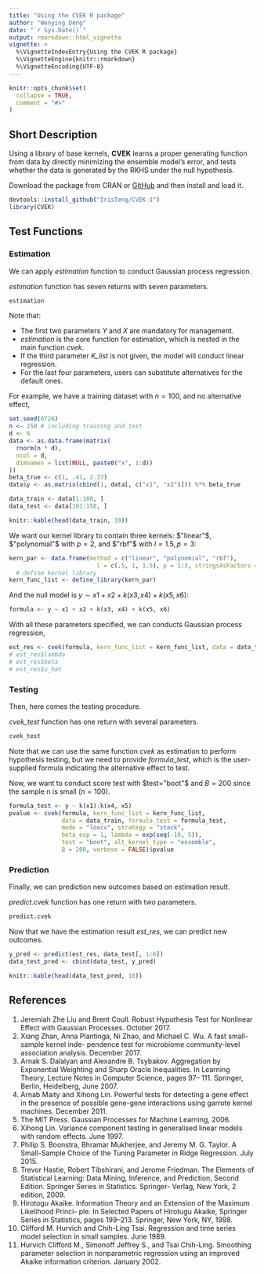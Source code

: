 ```yaml
---
title: "Using the CVEK R package"
author: "Wenying Deng"
date: "`r Sys.Date()`"
output: rmarkdown::html_vignette
vignette: >
  %\VignetteIndexEntry{Using the CVEK R package}
  %\VignetteEngine{knitr::rmarkdown}
  %\VignetteEncoding{UTF-8}
---
```


```r
knitr::opts_chunk$set(
  collapse = TRUE,
  comment = "#>"
)
```

## Short Description

Using a library of base kernels, **CVEK** learns a proper 
generating function from data by directly minimizing the ensemble 
model’s error, and tests whether the data is generated by the RKHS 
under the null hypothesis.

Download the package from CRAN or [GitHub](https://github.com/IrisTeng/CVEK) and then install and load it.

```r
devtools::install_github("IrisTeng/CVEK-1")
library(CVEK)
```


## Test Functions
### Estimation

We can apply *estimation* function to conduct Gaussian process regression.

*estimation* function has seven returns with seven parameters.
```r
estimation
```

Note that:

* The first two parameters *Y* and *X* are mandatory for management.
* *estimation* is the core function for estimation, which is nested in the main function *cvek*.
* If the third parameter *K_list* is not given, the model will conduct linear regression.
* For the last four parameters, users can substitute alternatives for the default ones.


For example, we have a training dataset with $n=100$, and no alternative effect,

```r
set.seed(0726)
n <- 150 # including training and test
d <- 6
data <- as.data.frame(matrix(
  rnorm(n * d),
  ncol = d,
  dimnames = list(NULL, paste0("x", 1:d))
))
beta_true <- c(1, .41, 2.37)
data$y <- as.matrix(cbind(1, data[, c("x1", "x2")])) %*% beta_true

data_train <- data[1:100, ]
data_test <- data[101:150, ]
```


```r
knitr::kable(head(data_train, 10))
```

We want our kernel library to contain three kernels: $"linear"$, $"polynomial"$ with $p=2$, and $"rbf"$ with $l=1.5, p=3$:

```r
kern_par <- data.frame(method = c("linear", "polynomial", "rbf"), 
                         l = c(.5, 1, 1.5), p = 1:3, stringsAsFactors = FALSE)
  # define kernel library
kern_func_list <- define_library(kern_par)
```

And the null model is $y \sim x1 + x2 + k(x3, x4) + k(x5, x6)$:
```r
formula <- y ~ x1 + x2 + k(x3, x4) + k(x5, x6)
```

With all these parameters specified, we can conducts Gaussian process regression,

```r
est_res <- cvek(formula, kern_func_list = kern_func_list, data = data_train)
# est_res$lambda
# est_res$beta
# est_res$u_hat
```


### Testing

Then, here comes the testing procedure.

*cvek_test* function has one return with several parameters.
```r
cvek_test
```

Note that we can use the same function *cvek* as estimation to perform hypothesis testing, but we need to provide $formula\_test$, which is the user-supplied formula indicating the alternative 
effect to test.

Now, we want to conduct score test with $test="boot"$ and $B=200$ since the sample n is small ($n=100$).

```r
formula_test <- y ~ k(x1):k(x4, x5)
pvalue <- cvek(formula, kern_func_list = kern_func_list, 
               data = data_train, formula_test = formula_test,
               mode = "loocv", strategy = "stack",
               beta_exp = 1, lambda = exp(seq(-10, 5)),
               test = "boot", alt_kernel_type = "ensemble",
               B = 200, verbose = FALSE)$pvalue
```

### Prediction

Finally, we can prediction new outcomes based on estimation result.

*predict.cvek* function has one return with two parameters.
```r
predict.cvek
```

Now that we have the estimation result *est_res*, we can predict new outcomes.
```r
y_pred <- predict(est_res, data_test[, 1:6])
data_test_pred <- cbind(data_test, y_pred)
```


```r
knitr::kable(head(data_test_pred, 10))
```


## References

1.  Jeremiah Zhe Liu and Brent Coull. Robust Hypothesis Test for Nonlinear Effect       with Gaussian Processes. October 2017.
1.  Xiang Zhan, Anna Plantinga, Ni Zhao, and Michael C. Wu. A fast small-sample         kernel inde- pendence test for microbiome community-level association analysis.     December 2017.
1.  Arnak S. Dalalyan and Alexandre B. Tsybakov. Aggregation by Exponential             Weighting and Sharp Oracle Inequalities. In Learning Theory, Lecture Notes in       Computer Science, pages 97– 111. Springer, Berlin, Heidelberg, June 2007.
1.  Arnab Maity and Xihong Lin. Powerful tests for detecting a gene effect in the       presence of possible gene-gene interactions using garrote kernel machines.          December 2011.
1.  The MIT Press. Gaussian Processes for Machine Learning, 2006.
1.  Xihong Lin. Variance component testing in generalised linear models with random     effects. June 1997.
1.  Philip S. Boonstra, Bhramar Mukherjee, and Jeremy M. G. Taylor. A Small-Sample      Choice of the Tuning Parameter in Ridge Regression. July 2015.
1.  Trevor Hastie, Robert Tibshirani, and Jerome Friedman. The Elements of              Statistical Learning: Data Mining, Inference, and Prediction, Second Edition.       Springer Series in Statistics. Springer- Verlag, New York, 2 edition, 2009.
1.  Hirotogu Akaike. Information Theory and an Extension of the Maximum Likelihood      Princi- ple. In Selected Papers of Hirotugu Akaike, Springer Series in              Statistics, pages 199–213. Springer, New York, NY, 1998.
1.  Clifford M. Hurvich and Chih-Ling Tsai. Regression and time series model            selection in small samples. June 1989.
1.  Hurvich Clifford M., Simonoff Jeffrey S., and Tsai Chih-Ling. Smoothing             parameter selection in nonparametric regression using an improved Akaike            information criterion. January 2002.
